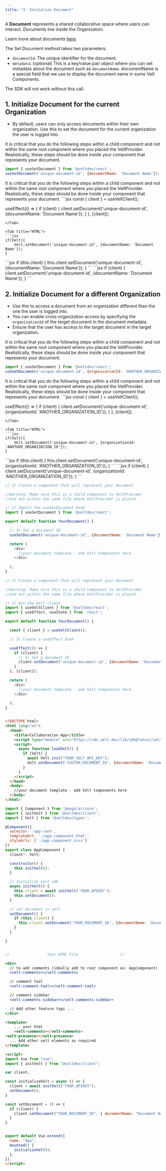 ```yaml
---
title: "3. Initialize Document"
---
```


A **Document** represents a shared collaborative space where users can interact. Documents live inside the Organization.

Learn more about documents [here](/key-concepts/documents).

The Set Document method takes two parameters:
  - `documentId`: The unique identifier for the document.
  - `metadata`: (optional) This is a key/value pair object where you can set metadata about the document such as `documentName`. documentName is a special field that we use to display the document name in some Velt Components.

<Warning>The SDK will not work without this call.</Warning>

## 1. Initialize Document for the current Organization
- By default, users can only access documents within their own organization. Use this to set the document for the current organization the user is logged into.

<Tabs>

<Tab title="React / Next.js with Hooks">
<Warning>It is critical that you do the following steps within a child component and not within the same root component where you placed the VeltProvider.</Warning> 
<Info>Realistically, these steps should be done inside your component that represents your document.</Info>

```jsx
import { useSetDocument } from '@veltdev/react';
useSetDocument('unique-document-id', {documentName: 'Document Name'});
```
</Tab>

<Tab title="React / Next.js">
<Warning>It is critical that you do the following steps within a child component and not within the same root component where you placed the VeltProvider.</Warning> 
<Info>Realistically, these steps should be done inside your component that represents your document.</Info>
```jsx
const { client } = useVeltClient();

useEffect(() => {
    if (client) {
        client.setDocument('unique-document-id', {documentName: 'Document Name'});
    }
}, [client]);
```
</Tab>

<Tab title="HTML">
```jsx
if(Velt){
    Velt.setDocument('unique-document-id', {documentName: 'Document Name'});
}
```
</Tab>

<Tab title="Angular">
```jsx
if (this.client) {
  this.client.setDocument('unique-document-id', {documentName: 'Document Name'});
}
```
</Tab>

<Tab title="Vue.js">
```jsx
if (client) {
  client.setDocument('unique-document-id', {documentName: 'Document Name'});
}
```
</Tab>
  
</Tabs>

## 2. Initialize Document for a different Organization
- Use this to access a document from an organization different than the one the user is logged into.
- You can enable cross-organization access by specifying the `organizationId` of the target document in the document metadata.
- Ensure that the user has access to the target document in the target organization.

<Tabs>

<Tab title="React / Next.js with Hooks">
<Warning>It is critical that you do the following steps within a child component and not within the same root component where you placed the VeltProvider.</Warning> 
<Info>Realistically, these steps should be done inside your component that represents your document.</Info>

```jsx
import { useSetDocument } from '@veltdev/react';
useSetDocument('unique-document-id', {organizationId: 'ANOTHER_ORGANIZATION_ID'});
```
</Tab>

<Tab title="React / Next.js">
<Warning>It is critical that you do the following steps within a child component and not within the same root component where you placed the VeltProvider.</Warning> 
<Info>Realistically, these steps should be done inside your component that represents your document.</Info>
```jsx
const { client } = useVeltClient();

useEffect(() => {
    if (client) {
        client.setDocument('unique-document-id', {organizationId: 'ANOTHER_ORGANIZATION_ID'});
    }
}, [client]);
```
</Tab>

<Tab title="HTML">
```jsx
if(Velt){
    Velt.setDocument('unique-document-id', {organizationId: 'ANOTHER_ORGANIZATION_ID'});
}
```
</Tab>

<Tab title="Angular">
```jsx
if (this.client) {
  this.client.setDocument('unique-document-id', {organizationId: 'ANOTHER_ORGANIZATION_ID'});
}
```
</Tab>

<Tab title="Vue.js">
```jsx
if (client) {
  client.setDocument('unique-document-id', {organizationId: 'ANOTHER_ORGANIZATION_ID'});
}
```
</Tab>
  
</Tabs>

<RequestExample>

```js React / Next.js with Hooks
// 1) Create a component that will represent your document 

//Warning: Make sure this is a child component to VeltProvider 
//and not within the same file where VeltProvider is placed.

// 2) Import the useSetDocument hook
import { useSetDocument } from '@veltdev/react';

export default function YourDocument() {

  // 3) Set a document ID
  useSetDocument('unique-document-id', {documentName: 'Document Name'});

  return (
    <div>
      //your document template - add Velt Components here
    </div>
    
  );
}
```

```js React / Next.js
// 1) Create a component that will represent your document 

//Warning: Make sure this is a child component to VeltProvider 
//and not within the same file where VeltProvider is placed.

// 2) Get the Velt client
import { useVeltClient } from '@veltdev/react';
import { useEffect, useState } from 'react';

export default function YourDocument() {

  const { client } = useVeltClient();

  // 3) Create a useEffect hook

  useEffect(() => {
    if (client) {
      // 4) Set a document ID
      client.setDocument('unique-document-id', {documentName: 'Document Name'});
    }
  }, [client]);

  return (
    <div>
      //your document template - add Velt Components here
    </div>
    
  );
}
```

```html HTML

<!DOCTYPE html>
<html lang="en">
  <head>
    <title>Collaboration App</title>
    <script type="module" src="https://cdn.velt.dev/lib/sdk@latest/velt.js" onload="loadVelt()"></script>
    <script>
      async function loadVelt() {
        if (Velt) {
          await Velt.init("YOUR_VELT_API_KEY");
          Velt.setDocument('CUSTOM_DOCUMENT_ID', {documentName: 'Document Name'});
        }       
      }
    </script>
  </head>
  <body>
    //your document template - add Velt Components here
  </body>
</html>
```
```jsx Angular
import { Component } from '@angular/core';
import { initVelt } from '@veltdev/client';
import { Velt } from '@veltdev/types';

@Component({
  selector: 'app-root',
  templateUrl: './app.component.html',
  styleUrls: ['./app.component.scss']
})
export class AppComponent {
  client?: Velt;

  constructor() {
    this.initVelt();
  }

  // Initialize velt sdk
  async initVelt() {
    this.client = await initVelt('YOUR_APIKEY');
    this.setDocument();
  }

  // set document in velt
  setDocument() {
    if (this.client) {
      this.client.setDocument('YOUR_DOCUMENT_ID', {documentName: 'Document Name'});
    }
  }

}


//                 Your HTML File                   //

<div>
  // to add comments (ideally add to root component ex: AppComponent)
  <velt-comments></velt-comments>

  // comment tool
  <velt-comment-tool></velt-comment-tool>

  // comment sidebar
  <velt-comments-sidebar></velt-comments-sidebar>

  // Add other feature tags ...
</div>

```

```html Vue.js
<template>
	... your html
	<velt-comments></velt-comments>
<velt-presence></velt-presence>
  ... Add other velt elements as required
</template>

<script>
import Vue from "vue";
import { initVelt } from "@veltdev/client";

var client;

const initializeVelt = async () => {
  client = await initVelt("YOUR_APIKEY");
  setDocument();
}

const setDocument = () => {
  if (client) {
    client.setDocument("YOUR_DOCUMENT_ID", { documentName: "Document Name" });
  }
}


export default Vue.extend({
  name: "App",
  mounted() {
    initializeVelt();
  },
});
</script>
```

</RequestExample>
